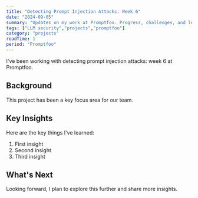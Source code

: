 ```yaml
---
title: "Detecting Prompt Injection Attacks: Week 6"
date: "2024-09-05"
summary: "Updates on my work at Promptfoo. Progress, challenges, and lessons learned."
tags: ["LLM security","projects","promptfoo"]
category: "projects"
readTime: 1
period: "Promptfoo"
---
```


I've been working with detecting prompt injection attacks: week 6 at Promptfoo.

## Background

This project has been a key focus area for our team.

## Key Insights

Here are the key things I've learned:

1. First insight
2. Second insight
3. Third insight

## What's Next

Looking forward, I plan to explore this further and share more insights.

